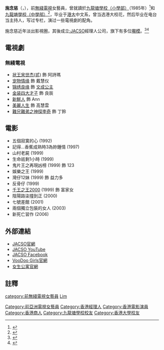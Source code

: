 {{藝人
| 類型 = 女演员
| 姓名 = 施念慈
| 別名 = Celia
| 暱稱 = 
| 國籍 = {{CHN-HKG}} 
| 籍貫 = 
| 出生日期 = {{birth_date_and _age|1973|11|23}}
| 出生地點 = {{CHN}}[[上海|上海]]
| 逝世日期 = 
| 逝世地點 = 
| 教育程度 = [[香港大學|香港大學]]中文系
| 母校 = [[九龍塘學校（小學部）|九龍塘學校（小學部）]]<br>[[九龍塘學校（中學部）|九龍塘學校（中學部）]]
| 配偶 = [[陳鴻業|陳鴻業]]（2002年至2005年）
| 語言 = 
| 出道日期 = 
| 活躍年代 = 
| 職業 = 
| imdb = 
}}

'''施念慈'''（{{lang-en|Celia  Sze Lim-Tse}}，{{bd|1973年|11月23日}}），前[[無綫電視|無綫電視]]女藝員，曾就讀於[[九龍塘學校（小學部）|九龍塘學校（小學部）]]（1985年）<ref>{{cite web |url=https://www.ktsps.edu.hk/8/1984_43.html |title=1984-1985 第四十三屆畢業生 |last= |first= |date= |website= |publisher=九龍塘學校（小學部） |access-date=2019-08-06 |quote= |archive-date=2017-08-20 |archive-url=https://web.archive.org/web/20170820195639/http://www.ktsps.edu.hk/8/1984_43.html |dead-url=no }}</ref>和[[九龍塘學校（中學部）|九龍塘學校（中學部）]]<ref>{{cite news | title=一出世又黑又醜爸爸也抱錯 施念慈遇拐子佬醒目走甩 | url=http://archive.fo/TSZfz | format= | publisher=香港蘋果日報 | date=2003-07-16 | accessdate=2019-08-06 | quote= | archive-date=2019-08-06 | archive-url=https://archive.today/20190806011429/https://hk.entertainment.appledaily.com/entertainment/daily/article/20030716/3413295 }}</ref>，毕业于[[港大|港大]]中文系，曾当选港大校花，然后毕业在电台当主持人，写过专栏，演过一些電視劇的配角。

施念慈近年淡出影視圈，其後成立[[:JACSO|:JACSO]]經理人公司，旗下有多位[[𡃁模|𡃁模]]。<ref>{{Cite web |url=http://et.21cn.com/star/zhuixing/gangtai/2011/12/30/10314217.shtml |title=任贤齐变身娱乐公司老板 要挖角梁汉文(图) |access-date=2012-01-24 |archive-url=https://web.archive.org/web/20160304113449/http://et.21cn.com/star/zhuixing/gangtai/2011/12/30/10314217.shtml |archive-date=2016-03-04 |dead-url=yes }}</ref><ref>{{Cite web |url=http://stinglife.pixnet.net/blog/post/11008932-%E5%A5%B3%E4%BA%BA%E6%9C%80%E7%97%9B-%E6%96%BD%E5%BF%B5%E6%85%88-%E5%BF%BD%E7%84%B61%E5%91%A8-782%E6%9C%9F |title=存档副本 |access-date=2018-01-04 |archive-date=2018-01-31 |archive-url=https://web.archive.org/web/20180131140849/http://stinglife.pixnet.net/blog/post/11008932-%e5%a5%b3%e4%ba%ba%e6%9c%80%e7%97%9b-%e6%96%bd%e5%bf%b5%e6%85%88-%e5%bf%bd%e7%84%b61%e5%91%a8-782%e6%9c%9f |dead-url=no }}</ref>

==電視劇==
===無綫電視===
*[[状王宋世杰(贰)|状王宋世杰(贰)]] 飾 阿詩瑪
*[[宠物情缘|宠物情缘]] 飾 戴慧仪
*[[锦绣良缘|锦绣良缘]] 飾 [[文成公主|文成公主]]
*[[金装四大才子|金装四大才子]] 飾 良辰
*[[新鮮人_(電視劇)|新鮮人]] 飾 Ann
*[[美麗人生_(無綫電視劇)|美麗人生]] 飾 高慧雲
*[[難兄難弟之神探李奇|難兄難弟之神探李奇]] 飾 丁鈴

== 電影 ==
*五個寂寞的心 (1992)	 	 
*記得…香蕉成熟時3為妳鍾情 (1997)	 	 
*山村老屍 (1999)	 	 
*生命祇剩1小時 (1999)	 	 
*鬼片王之再現凶榜 (1999) 飾 123	
*娛樂之王 (1999)	 	 
*灣仔12妹 (1999) 飾 益力多	
*反骨仔 (1999)	 	 
*[[千王之王2000|千王之王2000]] (1999) 飾 富家女 	 
*陰陽路柒撞到正 (2000)	 	 
*七號差館 (2001)	 	 
*兩個獨立包裝的女人 (2003)	 	 
*新死亡習作 (2006)

==外部連結==
*[http://www.jacso.com.hk JACSO官網] {{Wayback|url=http://www.jacso.com.hk/ |date=20150208064401 }}
*[http://www.youtube.com/jacsohk JACSO YouTube]
*[http://www.facebook.com/JacsoEntertainment JACSO Facebook]
*[http://voodoogirls.asia/indextt.php VooDoo Girls官網]{{Dead link|date=2018年7月 |bot=InternetArchiveBot |fix-attempted=no }}
*[http://girlsapartment.asia 女生公寓官網] {{Wayback|url=http://girlsapartment.asia/ |date=20160519220309 }}
== 註釋 ==
{{reflist}}
{{DEFAULTSORT:sie}}

[[category:前無綫電視女藝員|category:前無綫電視女藝員]]
[[Category:前亞洲電視女藝員|Category:前亞洲電視女藝員]]
[[category:施姓|Lim]]
[[Category:香港經理人|Category:香港經理人]]
[[Category:香港電影演員|Category:香港電影演員]]
[[Category:香港商人|Category:香港商人]]
[[Category:九龍塘學校校友|Category:九龍塘學校校友]]
[[Category:香港大學校友|Category:香港大學校友]]